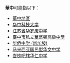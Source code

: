 '''華中'''可能指以下：

* [[華中地區|華中地區]]
* [[华中科技大学|华中科技大学]]
* [[江苏省华罗庚中学|江苏省华罗庚中学]]
* [[臺中市私立華盛頓高級中學|臺中市私立華盛頓高級中學]]
* [[华侨中学_(新加坡)|华侨中学 (新加坡)]]
* [[马来西亚国民型华文中学|马来西亚国民型华文中学]]
* [[峇株吧辖华仁中学|峇株吧辖华仁中学]]

{{Disambig|CAT=二字消歧义}}